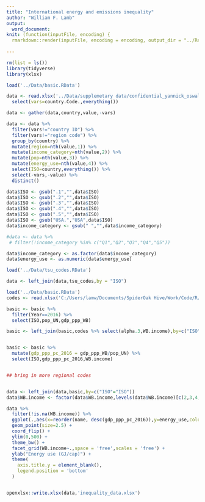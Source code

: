 ```yaml
---
title: "International energy and emissions inequality"
author: "William F. Lamb"
output: 
  word_document:
knit: (function(inputFile, encoding) {
  rmarkdown::render(inputFile, encoding = encoding, output_dir = "../Results") })
  
---
```


```r


rm(list = ls())
library(tidyverse)
library(xlsx)

load('../Data/basic.RData')

data <- read.xlsx('../Data/supplemetary data/confidential_yannick_oswald_data.xlsx',sheetName='data') %>% 
  select(vars=country.Code.,everything())

data <- gather(data,country,value,-vars)

data <- data %>% 
  filter(vars!="country ID") %>% 
  filter(vars!="region code") %>% 
  group_by(country) %>% 
  mutate(region=nth(value,1)) %>% 
  mutate(income_category=nth(value,2)) %>% 
  mutate(pop=nth(value,3)) %>% 
  mutate(energy_use=nth(value,4)) %>% 
  select(ISO=country,everything()) %>%
  select(-vars,-value) %>% 
  distinct()

data$ISO <- gsub(".1","",data$ISO)
data$ISO <- gsub(".2","",data$ISO)
data$ISO <- gsub(".3","",data$ISO)
data$ISO <- gsub(".4","",data$ISO)
data$ISO <- gsub(".5","",data$ISO)
data$ISO <- gsub("USA.","USA",data$ISO)
data$income_category <- gsub(" ","",data$income_category)

#data <- data %>% 
 # filter(!income_category %in% c("Q1","Q2","Q3","Q4","Q5"))

data$income_category <- as.factor(data$income_category)
data$energy_use <- as.numeric(data$energy_use)

load('../Data/tsu_codes.RData')

data <- left_join(data,tsu_codes,by = "ISO")


```







```r

load('../Data/basic.RData')
codes <- read.xlsx('C:/Users/lamw/Documents/SpiderOak Hive/Work/Code/R/.Place names and codes/output/ISOcodes.xlsx',sheetName = 'ISO_master')

basic <- basic %>% 
  filter(Year==2016) %>% 
  select(ISO,pop_UN,gdp_ppp_WB)

basic <- left_join(basic,codes %>% select(alpha.3,WB.income),by=c("ISO"="alpha.3"))


basic <- basic %>%
  mutate(gdp_ppp_pc_2016 = gdp_ppp_WB/pop_UN) %>%
  select(ISO,gdp_ppp_pc_2016,WB.income)


## bring in more regional codes


data <- left_join(data,basic,by=c("ISO"="ISO"))
data$WB.income <- factor(data$WB.income,levels(data$WB.income)[c(2,3,4,1)])

data %>% 
  filter(!is.na(WB.income)) %>% 
  ggplot(.,aes(x=reorder(name, desc(gdp_ppp_pc_2016)),y=energy_use,color=income_category)) +
  geom_point(size=2.5) +
  coord_flip() +
  ylim(0,500) +
  theme_bw() +
  facet_grid(WB.income~.,space = 'free',scales = 'free') +
  ylab("Energy use (GJ/cap)") +
  theme(
    axis.title.y = element_blank(),
    legend.position = 'bottom'
  )


openxlsx::write.xlsx(data,'inequality_data.xlsx')


```